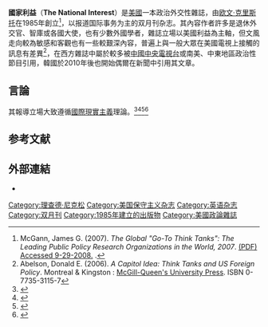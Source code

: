 {{Infobox magazine
|image_file    = National Interest Cover.jpg
|image_size    = 250px
|image_caption =  1995年12月號
|frequency     = 雙月刊
|category      = 政治外交
|firstdate     = 1985
|company       = National Affairs, Inc. (1985–2001)<br />[[國家利益中心|國家利益中心]] (2001–)
|founder       = [[欧文·克里斯托|欧文·克里斯托]]
|country       = {{USA}}
|editor        = Jacob Heilbrunn (2013-)
|man. editor   = Harry Kazianis (2013-)
|issn          = 0884-9382
|website       = {{URL|nationalinterest.org}}
|}}
'''國家利益'''（'''The National Interest'''）是[[美國|美國]]一本政治外交性雜誌，由[[欧文·克里斯托|欧文·克里斯托]]在1985年創立<ref>McGann, James G. (2007). ''The Global "Go-To Think Tanks": The Leading Public Policy Research Organizations in the World, 2007''. [http://www.fpri.org/research/thinktanks/mcgann.globalgotothinktanks.pdf (PDF) Accessed 9-29-2008.] {{Wayback|url=http://www.fpri.org/research/thinktanks/mcgann.globalgotothinktanks.pdf |date=20080708202339 }}.</ref>，以报道国际事务为主的双月刊杂志。其內容作者許多是退休外交官、智庫或各國大使，也有少數外國學者，雜誌立場以美國利益為主軸，但文風走向較為敏感和客觀也有一些較艱深內容，普遍上與一般大眾在美國電視上接觸的訊息有差異<ref> Abelson, Donald E. (2006). ''A Capitol Idea: Think Tanks and US Foreign Policy''. Montreal & Kingston : [[McGill-Queen's_University_Press|McGill-Queen's University Press]]. ISBN 0-7735-3115-7</ref>，在西方雜誌中屬於較多被[[中國中央電視台|中國中央電視台]]或南美、中東地區政治性節目引用，韓國於2010年後也開始偶爾在新聞中引用其文章。

==言論==
其報導立場大致遵循[[國際現實主義|國際現實主義]]理論。<ref>{{Cite web |url=http://www.chinatimes.com/newspapers/20160809000848-260309 |title=中時-南海大戰略 |accessdate=2016-08-09 |archive-date=2016-08-09 |archive-url=https://web.archive.org/web/20160809155423/http://www.chinatimes.com/newspapers/20160809000848-260309 |dead-url=no }}</ref><ref>{{Cite web |url=http://nationalinterest.org/feature/china-should-push-american-style-hegemony-17238 |title=nationalinterest.org-17238 |accessdate=2016-08-09 |archive-date=2016-08-10 |archive-url=https://web.archive.org/web/20160810070007/http://nationalinterest.org/feature/china-should-push-american-style-hegemony-17238 |dead-url=no }}</ref><ref>{{Cite web |url=http://z9x9.com/archives/497285 |title=美國為何要以數以千計美軍生命驗證該事？ |access-date=2016-08-09 |archive-url=https://web.archive.org/web/20161220201257/http://z9x9.com/archives/497285 |archive-date=2016-12-20 |dead-url=yes }}</ref><ref>{{Cite web |url=http://sputniknews.cn/politics/20160710/1020037273.html |title=北約鬧劇 |accessdate=2016-08-09 |archive-date=2016-07-10 |archive-url=https://web.archive.org/web/20160710142333/http://sputniknews.cn/politics/20160710/1020037273.html |dead-url=no }}</ref>

==参考文献==
{{reflist}}
==外部連結==
* {{Official website|http://nationalinterest.org}}

[[Category:理查德·尼克松|Category:理查德·尼克松]]
[[Category:美国保守主义杂志|Category:美国保守主义杂志]]
[[Category:英语杂志|Category:英语杂志]]
[[Category:双月刊|Category:双月刊]]
[[Category:1985年建立的出版物|Category:1985年建立的出版物]]
[[Category:美國政論雜誌|Category:美國政論雜誌]]